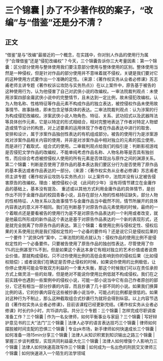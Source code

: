 # 三个锦囊 | 办了不少著作权的案子，“改编”与“借鉴”还是分不清？
## 正文
“借鉴”是与“改编”最接近的一个概念，在实践中，你对别人作品的使用行为属于“合理借鉴”还是“侵犯改编权”？今天，三个锦囊告诉你三大考量因素：第一个锦囊：区分部分使用与整体使用我们要注意部分使用与整体使用的区别。整体使用当然是一种侵权，但是针对作品的部分使用并不意味着就不侵权，关键是我们要对它的这种使用方式要作出一个准确的定性。（来源：《著作权实务从业者必修课》苏志甫老师主讲专题《著作权诉讼攻防与实务热点》）在以上案件中，原告基于被告的这种使用行为，认为他侵害了自己对武侠小说的改编权。一审法院裁判观点：未使用涉案四部金庸武侠小说中的完整情节，且未达到一定比例，故未侵犯改编权。认为人物名称、性格特征等作品元素不构成作品的独立表达，被控侵权作品未使用故事情节、故事脉络，即未包含足够具体的表达。二审法院裁判观点：认为涉案的行为构成侵犯改编权。涉案武侠小说人物角色、特征、关系、武功招式以及武器阵法等具体创作元素，它是以特定的形式相结合，相对完整地表达了作者对特定人物塑造或情节设计的构思，对上述要素的运用体现了作者在作品表达中进行的取舍、 安排和设计，属于涉案作品独创性表达的有机组成部分。被告的使用行为是涉案游戏对涉案作品相关内容的使用，并非是对涉案作品中相对独立的元素的孤立使用，而是进行了截取式、组合式的使用。二审裁判观点给我们的指引是：判断影视游戏是否侵犯文学作品的改编权，不能单纯考虑作品名称、人物名称等是否具有独创性，而应综合考虑被控侵权人使用的所有元素是否体现出与原作之间的渊源关系。第二个锦囊：判断是否使用了原作品的基本表达我们要区分行为是否使用了原作品的基本表达或者作品表达的一部分。（来源：《著作权实务从业者必修课》苏志甫老师主讲专题《著作权诉讼攻防与实务热点》）以上案件中，法院并没有认定被告侵害原告的改编权。理由：被控侵权小说 《此间的少年》 没有将情节建立在金庸作品的基础上，基本没有提及、 重述或以其他方式利用金庸作品的具体情节，是创作出不同于金庸作品的校园青春小说，且存在部分人物的性格特征缺失，部分人物的性格特征、人物关系以及故事情节与金庸作品当中截然不同，情节所展开的具体内容表达的意义并不相同。我们在判断基于对原告作品元素使用的时候，最终的一个着眼点还是要看被告的使用行为是不是对原告作品表达的一个利用或者改变，就是他最后所形成的新作品这个表达是基于对原告作品表达的一个新的表现形式，还是就完全脱离了你原告作品的表达。第三个锦囊：看使用比例与侵权定性、侵权后果的关系使用比例是我们侵权定性的一个必备的要件吗？还是说它只是侵权后果的一个要件？“武侠Q传”案中，二审法院的观点就认为：侵权作品的使用比例不是侵权定性的一个必备要件。只要被告使用了原告作品的独创性表达，尽管使用了你1%的比例甚至1%不到，但是如果这个表达本身它有相对独立的艺术价值或者说商业价值，那就构成侵权。只不过你使用比例的高低会影响到你的侵权后果（比如侵权赔偿）；或者说我们在确定是否停止侵权的时候，如果说你使用的比例极低，让你停止使用可能会导致双方利益的一个重大失衡，那这个时候我们可以在责任承担方式上做灵活一些的处理，但是绝对不能说你使用比例低就不构成侵权。我们在之前实践中也遇到一些案例中的侵权小说，可能一部小说当中它有自己作者原创的部分，它还有相当一部分抄袭的内容，而且抄袭了几十部不同的小说。如果我们换算比例的话，它的抄袭内容在这些被抄袭小说当中，可能占的比例都是很低的。如果对这种行为不制止，那么这种截取组合式抄袭行为就将会得到纵容。以上内容节选自《著作权实务从业者必修课》，目前该课程已经更新完结。《著作权实务从业者必修课》时长约9小时，共15讲内容。共分三个专题：三个锦囊 | 怎样完成尽职调查准备工作？三个锦囊 | 作为一名女律师，如何平衡事业与家庭？三个锦囊 | 写好辩护意见书的三大“法门”三个锦囊 | 法律人必学的语言表达技巧三个锦囊 | 律师如何摆脱被时间支配的恐惧三个锦囊 | 专业pk市场，新手律师如何快速成长三个锦囊 | 如何准备一场15min分享三个锦囊 | 法律人从知识积累到知识输出之路三个锦囊 | 掌握三步谈判模型，实现共同利益最大化三个锦囊 | 法律人如何增强个人影响力三个锦囊 | 法律人如何快速高效写作三个锦囊 | 如何成为一名出色的刑民交叉律师三个锦囊 | 如何快速进入一个陌生的法学领域